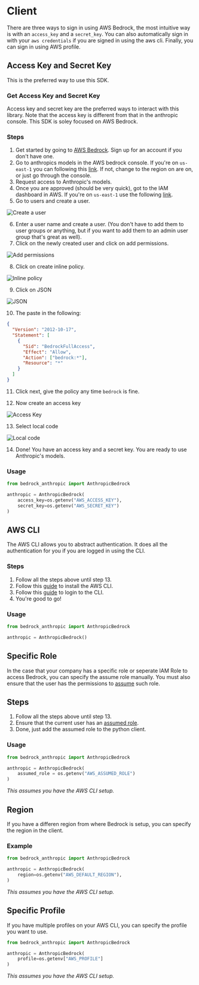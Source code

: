 
# Client

There are three ways to sign in using AWS Bedrock, the most intuitive way is with an `access_key` and a `secret_key`. You can also automatically sign in with your `aws credentials` if you are signed in using the aws cli. Finally, you can sign in using AWS profile.

## Access Key and Secret Key

This is the preferred way to use this SDK.

### Get Access Key and Secret Key

Access key and secret key are the preferred ways to interact with this library. Note that the access key is different from that in the anthropic console. This SDK is soley focused on AWS Bedrock.

### Steps

1. Get started by going to [AWS Bedrock](https://aws.amazon.com/bedrock/). Sign up for an account if you don't have one.
2. Go to anthropics models in the AWS bedrock console. If you're on `us-east-1` you can following this [link](https://us-east-1.console.aws.amazon.com/bedrock/home?region=us-east-1#/providers?model=claude). If not, change to the region on are on, or just go through the console.
3. Request access to Anthropic's models.
4. Once you are approved (should be very quick), got to the IAM dashboard in AWS. If you're on `us-east-1` use the following [link](https://us-east-1.console.aws.amazon.com/iamv2/home?region=us-east-1#/home).
5. Go to users and create a user.

![Create a user](/createuser.png)

6. Enter a user name and create a user. (You don't have to add them to user groups or anything, but if you want to add them to an admin user group that's great as well).
7. Click on the newly created user and click on add permissions.

![Add permissions](/permissions.png)

8. Click on create inline policy.

![Inline policy](/inline.png)

9. Click on JSON

![JSON](/json.png)

10. The paste in the following:

```json copy
{
  "Version": "2012-10-17",
  "Statement": [
    {
      "Sid": "BedrockFullAccess",
      "Effect": "Allow",
      "Action": ["bedrock:*"],
      "Resource": "*"
    }
  ]
}
```

11. Click next, give the policy any time `bedrock` is fine.

12. Now create an access key

![Access Key](/accesskey.png)

13. Select local code

![Local code](/localcode.png)

14. Done! You have an access key and a secret key. You are ready to use Anthropic's models.

### Usage

```python copy
from bedrock_anthropic import AnthropicBedrock

anthropic = AnthropicBedrock(
    access_key=os.getenv("AWS_ACCESS_KEY"),
    secret_key=os.getenv("AWS_SECRET_KEY")
)
```

## AWS CLI

The AWS CLI allows you to abstract authentication. It does all the authentication for you if you are logged in using the CLI.

### Steps

1. Follow all the steps above until step 13.
2. Follow this [guide](https://docs.aws.amazon.com/cli/latest/userguide/getting-started-install.html) to install the AWS CLI.
3. Follow this [guide](https://docs.aws.amazon.com/cli/latest/userguide/getting-started-quickstart.html) to login to the CLI.
4. You're good to go!

### Usage

```python copy
from bedrock_anthropic import AnthropicBedrock

anthropic = AnthropicBedrock()
```

## Specific Role

In the case that your company has a specific role or seperate IAM Role to access Bedrock, you can specify the assume role manually. You must also ensure that the user has the permissions to [assume](https://docs.aws.amazon.com/STS/latest/APIReference/API_AssumeRole.html) such role.

## Steps

1. Follow all the steps above until step 13.
2. Ensure that the current user has an [assumed role](https://docs.aws.amazon.com/STS/latest/APIReference/API_AssumeRole.html).
3. Done, just add the assumed role to the python client.

### Usage

```python copy
from bedrock_anthropic import AnthropicBedrock

anthropic = AnthropicBedrock(
    assumed_role = os.getenv("AWS_ASSUMED_ROLE")
)
```

_This assumes you have the AWS CLI setup._

## Region

If you have a differen region from where Bedrock is setup, you can specify the region in the client.

### Example

```python copy
from bedrock_anthropic import AnthropicBedrock

anthropic = AnthropicBedrock(
    region=os.getenv("AWS_DEFAULT_REGION"),
)
```

_This assumes you have the AWS CLI setup._

## Specific Profile

If you have multiple profiles on your AWS CLI, you can specify the profile you want to use.

```python copy
from bedrock_anthropic import AnthropicBedrock

anthropic = AnthropicBedrock(
    profile=os.getenv["AWS_PROFILE"]
)
```

_This assumes you have the AWS CLI setup._
